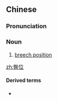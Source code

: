 ==Chinese==
{{zh-forms}}

===Pronunciation===
{{zh-pron
|m=túnwèi
|cat=n
}}

===Noun===
{{zh-noun}}

# [[breech position]]

[[zh:臀位]]

====Derived terms====
* {{zh-l|臀位分娩}}